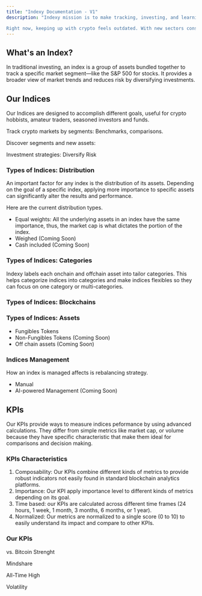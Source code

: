 ```yaml
---
title: "Indexy Documentation - V1"
description: "Indexy mission is to make tracking, investing, and learning about crypto markets easier and more effective. 

Right now, keeping up with crypto feels outdated. With new sectors constantly emerging across different blockchains, tracking one coin at a time just doesn’t cut it anymore. We need better tools to follow trends, reduce risks, and get a clearer picture of the market."
---
```


## What's an Index?

In traditional investing, an index is a group of assets bundled together to track a specific market segment—like the S&P 500 for stocks. It provides a broader view of market trends and reduces risk by diversifying investments.

## Our Indices

Our Indices are designed to accomplish different goals, useful for crypto hobbists, amateur traders, seasoned investors and funds.

Track crypto markets by segments: Benchmarks, comparisons.

Discover segments and new assets:

Investment strategies: Diversify Risk

### Types of Indices: Distribution

An important factor for any index is the distribution of its assets. Depending on the goal of a specific index, applying more importance to specific assets can significantly alter the results and performance. 

Here are the current distribution types.

- Equal weights: All the underlying assets in an index have the same importance, thus, the market cap is what dictates the portion of the index. 
- Weighed (Coming Soon)
- Cash included (Coming Soon)

### Types of Indices: Categories

Indexy labels each onchain and offchain asset into tailor categories. This helps categorize indices into categories and make indices flexibles so they can focus on one category or multi-categories.

### Types of Indices: Blockchains

### Types of Indices: Assets

- Fungibles Tokens
- Non-Fungibles Tokens (Coming Soon)
- Off chain assets (Coming Soon)

### Indices Management

How an index is managed affects is rebalancing strategy. 

- Manual
- AI-powered Management (Coming Soon)

## KPIs

Our KPIs provide ways to measure indices peformance by using advanced calculations. They differ from simple metrics like market cap, or volume because they have specific characteristic that make them ideal for comparisons and decision making.

### KPIs Characteristics

1. Composability: Our KPIs combine different kinds of metrics to provide robust indicators not easily found in standard blockchain analytics platforms.
2. Importance: Our KPI apply importance level to different kinds of metrics depending on its goal.
3. Time based: our KPIs are calculated across different time frames (24 hours, 1 week, 1 month, 3 months, 6 months, or 1 year).
4. Normalized: Our metrics are normalized to a single score (0 to 10) to easily understand its impact and compare to other KPIs.

### Our KPIs

vs. Bitcoin Strenght

Mindshare

All-Time High

Volatility